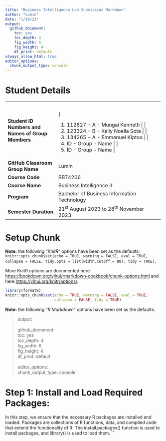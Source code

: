 ```yaml
---
title: "Business Intelligence Lab Submission Markdown"
author: "Lumin"
date: "1/10/23"
output:
  github_document:
    toc: yes
    toc_depth: 4
    fig_width: 6
    fig_height: 4
    df_print: default
always_allow_html: true
editor_options:
  chunk_output_type: console
---
```



# Student Details

+---------------------------------------------------+------------------------------------------------------------------------------------------------------+
| **Student ID Numbers and Names of Group Members** | 
|                                                   |                                                                                                      |
|                                                   | 1.  112827 - A - Mungai Kenneth                                                                      |
|                                                   |                                                                                                      |
|                                                   | 2.  123324 - B - Kelly Noella Sota                                                                     |
|                                                   |                                                                                                      |
|                                                   | 3.  134265 - A - Emmanuel Kiptoo                                                                   |
|                                                   |                                                                                                      |
|                                                   | 4.  ID - Group - Name                                                                                |
|                                                   |                                                                                                      |
|                                                   | 5.  ID - Group - Name                                                                                |
+---------------------------------------------------+------------------------------------------------------------------------------------------------------+
| **GitHub Classroom Group Name**                   |    Lumin                                                                                                  |
+---------------------------------------------------+------------------------------------------------------------------------------------------------------+
| **Course Code**                                   | BBT4206                                                                                              |
+---------------------------------------------------+------------------------------------------------------------------------------------------------------+
| **Course Name**                                   | Business Intelligence II                                                                             |
+---------------------------------------------------+------------------------------------------------------------------------------------------------------+
| **Program**                                       | Bachelor of Business Information Technology                                                          |
+---------------------------------------------------+------------------------------------------------------------------------------------------------------+
| **Semester Duration**                             | 21^st^ August 2023 to 28^th^ November 2023                                                           |
+---------------------------------------------------+------------------------------------------------------------------------------------------------------+

# Setup Chunk

**Note:** the following "*KnitR*" options have been set as the defaults:\
`knitr::opts_chunk$set(echo = TRUE, warning = FALSE, eval = TRUE, collapse = FALSE, tidy.opts = list(width.cutoff = 80), tidy = TRUE)`.

More KnitR options are documented here <https://bookdown.org/yihui/rmarkdown-cookbook/chunk-options.html> and here <https://yihui.org/knitr/options/>.

```r
library(formatR)
knitr::opts_chunk$set(echo = TRUE, warning = FALSE, eval = TRUE,
                      collapse = FALSE, tidy = TRUE)
```

**Note:** the following "*R Markdown*" options have been set as the defaults:

> output:\
> \
> github_document:\
> toc: yes\
> toc_depth: 4\
> fig_width: 6\
> fig_height: 4\
> df_print: default\
> \
> editor_options:\
> chunk_output_type: console


# Step 1: Install and Load Required Packages:
In this step, we ensure that the necessary R packages are installed and loaded. Packages are collections of R functions, data, and compiled code that extend the functionality of R. The install.packages() function is used to install packages, and library() is used to load them.
```